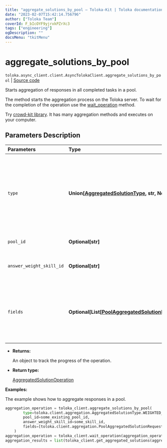 ```yaml
---
title: "aggregate_solutions_by_pool — Toloka-Kit | Toloka documentation"
date: "2023-02-07T15:42:14.756796"
author: ["Toloka Team"]
coverId: F_bIcOYF9yjrxkPZrXc3
tags: ["engineering"]
ogDescription: ""
docsMenu: "tkitMenu"
---
```


# aggregate_solutions_by_pool
`toloka.async_client.client.AsyncTolokaClient.aggregate_solutions_by_pool` | [Source code](https://github.com/Toloka/toloka-kit/blob/v1.1.3/src/client/__init__.py#L0)

Starts aggregation of responses in all completed tasks in a pool.

The method starts the aggregation process on the Toloka server. To wait for the completion of the operation use the [wait_operation](/docs/toloka-kit/reference/toloka.client.TolokaClient.wait_operation) method.

<Note mode="tip" title="Tip">

Try [crowd-kit library](/docs/crowd-kit). It has many aggregation methods and executes on your computer.

</Note>

## Parameters Description

| Parameters | Type | Description |
| :----------| :----| :-----------|
`type`|**Union\[[AggregatedSolutionType](/docs/toloka-kit/reference/toloka.client.aggregation.AggregatedSolutionType), str, None\]**|<p>Aggregation model:</p> <ul> <li>`WEIGHTED_DYNAMIC_OVERLAP` — [Aggregation](/docs/guide/result-aggregation#aggr-by-skill) based on Tolokers&#x27; skill in a pool with a dynamic overlap.</li> <li>`DAWID_SKENE` — [Dawid-Skene aggregation model](/docs/guide/result-aggregation#dawid-skene). It is used in pools without a dynamic overlap.</li> </ul>
`pool_id`|**Optional\[str\]**|<p>The ID of the pool.</p>
`answer_weight_skill_id`|**Optional\[str\]**|<p>The ID of the skill that determines the weight of the Toloker&#x27;s responses.</p>
`fields`|**Optional\[List\[[PoolAggregatedSolutionRequest.Field](/docs/toloka-kit/reference/toloka.client.aggregation.PoolAggregatedSolutionRequest.Field)\]\]**|<p>Output data fields to aggregate. For the best results, each of these fields should have limited number of response options. If the `DAWID_SKENE` aggregation type is selected, you can only specify one value.</p>

* **Returns:**

  An object to track the progress of the operation.

* **Return type:**

  [AggregatedSolutionOperation](/docs/toloka-kit/reference/toloka.client.operations.AggregatedSolutionOperation)

**Examples:**

The example shows how to aggregate responses in a pool.

```python
aggregation_operation = toloka_client.aggregate_solutions_by_pool(
        type=toloka.client.aggregation.AggregatedSolutionType.WEIGHTED_DYNAMIC_OVERLAP,
        pool_id=some_existing_pool_id,
        answer_weight_skill_id=some_skill_id,
        fields=[toloka.client.aggregation.PoolAggregatedSolutionRequest.Field(name='result')]
    )
aggregation_operation = toloka_client.wait_operation(aggregation_operation)
aggregation_results = list(toloka_client.get_aggregated_solutions(aggregation_operation.id))
```
